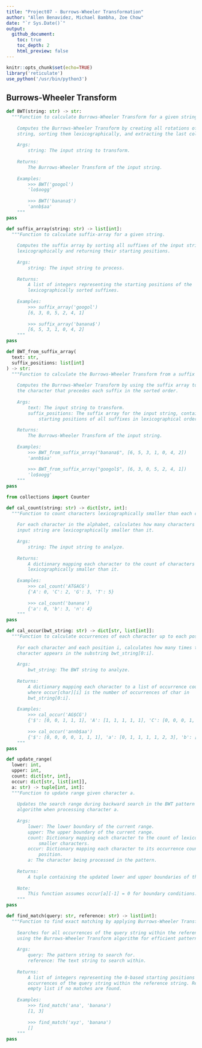 ```yaml
---
title: "Project07 - Burrows-Wheeler Transformation"
author: "Allen Benavidez, Michael Bambha, Zoe Chow"
date: "`r Sys.Date()`"
output:
  github_document:
    toc: true
    toc_depth: 2
    html_preview: false
--- 
```


```r
knitr::opts_chunk$set(echo=TRUE)
library('reticulate')
use_python('/usr/bin/python3')
```

## Burrows-Wheeler Transform
```python
def BWT(string: str) -> str:
  """Function to calculate Burrows-Wheeler Transform for a given string.
    
    Computes the Burrows-Wheeler Transform by creating all rotations of the input
    string, sorting them lexicographically, and extracting the last column.
    
    Args:
        string: The input string to transform.
    
    Returns:
        The Burrows-Wheeler Transform of the input string.
        
    Examples:
        >>> BWT('googol')
        'lo$oogg'
        
        >>> BWT('banana$')
        'annb$aa'
    """
pass
```

```python
def suffix_array(string: str) -> list[int]:
  """Function to calculate suffix-array for a given string.
    
    Computes the suffix array by sorting all suffixes of the input string
    lexicographically and returning their starting positions.
    
    Args:
        string: The input string to process.
    
    Returns:
        A list of integers representing the starting positions of the
        lexicographically sorted suffixes.
        
    Examples:
        >>> suffix_array('googol')
        [6, 3, 0, 5, 2, 4, 1]
        
        >>> suffix_array('banana$')
        [6, 5, 3, 1, 0, 4, 2]
    """
pass
```


```python
def BWT_from_suffix_array(
  text: str, 
  suffix_positions: list[int]
) -> str:
  """Function to calculate the Burrows-Wheeler Transform from a suffix array.
    
    Computes the Burrows-Wheeler Transform by using the suffix array to identify
    the character that precedes each suffix in the sorted order.
    
    Args:
        text: The input string to transform.
        suffix_positions: The suffix array for the input string, containing the
            starting positions of all suffixes in lexicographical order.
    
    Returns:
        The Burrows-Wheeler Transform of the input string.
        
    Examples:
        >>> BWT_from_suffix_array("banana$", [6, 5, 3, 1, 0, 4, 2])
        'annb$aa'
        
        >>> BWT_from_suffix_array("googol$", [6, 3, 0, 5, 2, 4, 1])
        'lo$oogg'
    """
pass

from collections import Counter
```


```python
def cal_count(string: str) -> dict[str, int]:
  """Function to count characters lexicographically smaller than each character.
    
    For each character in the alphabet, calculates how many characters in the
    input string are lexicographically smaller than it.
    
    Args:
        string: The input string to analyze.
    
    Returns:
        A dictionary mapping each character to the count of characters
        lexicographically smaller than it.
    
    Examples:
        >>> cal_count('ATGACG')
        {'A': 0, 'C': 2, 'G': 3, 'T': 5}
        
        >>> cal_count('banana')
        {'a': 0, 'b': 3, 'n': 4}
    """
pass
```


```python
def cal_occur(bwt_string: str) -> dict[str, list[int]]:
  """Function to calculate occurrences of each character up to each position.
    
    For each character and each position i, calculates how many times the
    character appears in the substring bwt_string[0:i].
    
    Args:
        bwt_string: The BWT string to analyze.
    
    Returns:
        A dictionary mapping each character to a list of occurrence counts,
        where occur[char][i] is the number of occurrences of char in
        bwt_string[0:i].
    
    Examples:
        >>> cal_occur('AG$CG')
        {'$': [0, 0, 1, 1, 1], 'A': [1, 1, 1, 1, 1], 'C': [0, 0, 0, 1, 1], 'G': [0, 1, 1, 1, 2]}
        
        >>> cal_occur('annb$aa')
        {'$': [0, 0, 0, 0, 1, 1, 1], 'a': [0, 1, 1, 1, 1, 2, 3], 'b': [0, 0, 0, 1, 1, 1, 1], 'n': [0, 0, 2, 2, 2, 2, 2]}
    """
pass
```


```python
def update_range(
  lower: int, 
  upper: int, 
  count: dict[str, int], 
  occur: dict[str, list[int]], 
  a: str) -> tuple[int, int]:
  """Function to update range given character a.
    
    Updates the search range during backward search in the BWT pattern matching
    algorithm when processing character a.
    
    Args:
        lower: The lower boundary of the current range.
        upper: The upper boundary of the current range.
        count: Dictionary mapping each character to the count of lexicographically
            smaller characters.
        occur: Dictionary mapping each character to its occurrence counts at each
            position.
        a: The character being processed in the pattern.
    
    Returns:
        A tuple containing the updated lower and upper boundaries of the range.
    
    Note:
        This function assumes occur[a][-1] = 0 for boundary conditions.
    """
pass
```


```python
def find_match(query: str, reference: str) -> list[int]:
  """Function to find exact matching by applying Burrows-Wheeler Transform.
    
    Searches for all occurrences of the query string within the reference string
    using the Burrows-Wheeler Transform algorithm for efficient pattern matching.
    
    Args:
        query: The pattern string to search for.
        reference: The text string to search within.
    
    Returns:
        A list of integers representing the 0-based starting positions of all
        occurrences of the query string within the reference string. Returns an
        empty list if no matches are found.
    
    Examples:
        >>> find_match('ana', 'banana')
        [1, 3]
        
        >>> find_match('xyz', 'banana')
        []
    """
pass
```

